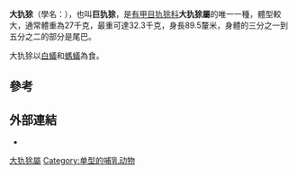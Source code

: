 {{Speciesbox
 | image = Giant armadillo.jpg
 | image_width = 250px
 | status = vu
 | status_system = iucn3.1
 | status_ref = <ref>{{IUCN2006|assessors=Cuellar ''et al''|year=2006|id=18144|title=Priodontes maximus|downloaded=11 May 2006}}</ref>
 | trend = down
 | taxon = Priodontes maximus
 | authority = (Kerr, 1792)
}}

'''大犰狳'''（學名：''{{lang|la|Priodontes maximus}}''），也叫'''巨犰狳'''，是[[有甲目|有甲目]][[犰狳科|犰狳科]]'''大犰狳屬'''的唯一一種，體型較大，通常體重為27千克，最重可達32.3千克，身長89.5釐米，身體的三分之一到五分之二的部分是尾巴。

大犰狳以[[白蟻|白蟻]]和[[螞蟻|螞蟻]]為食。

== 參考 ==
{{reflist}}

==外部連結==
{{Commonscat|Priodontes maximus}}
*{{Wikispecies-inline|Priodontes maximus}}
{{有甲目|2.}}
{{Cingulata}}
{{Taxonbar}}
[[Category:大犰狳屬|]]
[[Category:单型的哺乳动物|Category:单型的哺乳动物]]
{{mammal-stub}}